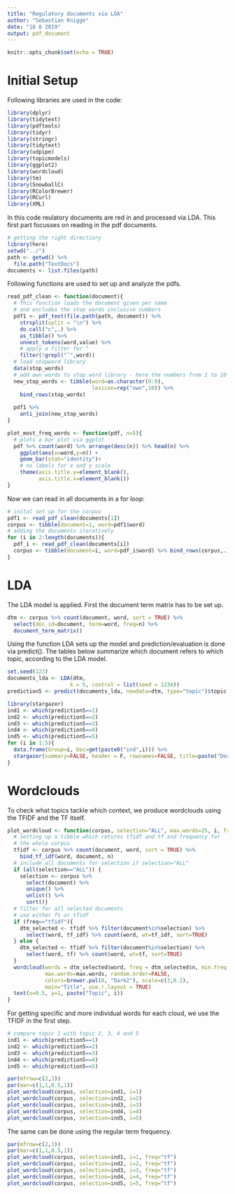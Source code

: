 ```yaml
---
title: "Regulatory documents via LDA"
author: "Sebastian Knigge"
date: "18 8 2019"
output: pdf_document
---
```


```r
knitr::opts_chunk$set(echo = TRUE)
```

# Initial Setup

Following libraries are used in the code:

```r
library(dplyr)
library(tidytext)
library(pdftools)
library(tidyr)
library(stringr)
library(tidytext)
library(udpipe)
library(topicmodels)
library(ggplot2)
library(wordcloud)
library(tm)
library(SnowballC)
library(RColorBrewer)
library(RCurl)
library(XML)
```

In this code reulatory documents are red in and processed via LDA. This first part focusses on reading in the pdf documents.

```r
# getting the right directiory
library(here)
setwd("../")
path <- getwd() %>% 
  file.path("TextDocs")
documents <- list.files(path)
```

Following functions are used to set up and analyze the pdfs.

```r
read_pdf_clean <- function(document){
  # This function loads the document given per name
  # and excludes the stop words inclusive numbers
  pdf1 <- pdf_text(file.path(path, document)) %>% 
    strsplit(split = "\n") %>% 
    do.call("c",.) %>% 
    as_tibble() %>%
    unnest_tokens(word,value) %>%
    # apply a filter for ^
    filter(!grepl("ˆ",word))
  # load stopword library
  data(stop_words)
  # add own words to stop word library - here the numbers from 1 to 10
  new_stop_words <- tibble(word=as.character(0:9),
                           lexicon=rep("own",10)) %>%
    bind_rows(stop_words)
  
  pdf1 %>% 
    anti_join(new_stop_words)
}

plot_most_freq_words <- function(pdf, n=5){
  # plots a bar plot via ggplot
  pdf %>% count(word) %>% arrange(desc(n)) %>% head(n) %>% 
    ggplot(aes(x=word,y=n)) + 
    geom_bar(stat="identity")+
    # no labels for x and y scale
    theme(axis.title.y=element_blank(),
          axis.title.x=element_blank())
}
```

Now we can read in all documents in a for loop:

```r
# inital set up for the corpus
pdf1 <- read_pdf_clean(documents[1])
corpus <- tibble(document=1, word=pdf1$word)
# adding the documents iteratively
for (i in 2:length(documents)){
  pdf_i <- read_pdf_clean(documents[i])
  corpus <- tibble(document=i, word=pdf_i$word) %>% bind_rows(corpus,.)
}
```

# LDA

The LDA model is applied. First the document term matrix has to be set up.

```r
dtm <- corpus %>% count(document, word, sort = TRUE) %>%
  select(doc_id=document, term=word, freq=n) %>%
  document_term_matrix()
```

Using the function LDA sets up the model and prediction/evaluation is done via predict(). The tables below summarize which document refers to which topic, according to the LDA model.

```r
set.seed(123)
documents_lda <- LDA(dtm, 
                    k = 5, control = list(seed = 1234))
prediction5 <- predict(documents_lda, newdata=dtm, type="topic")$topic
```

```r
library(stargazer)
ind1 <- which(prediction5==1)
ind2 <- which(prediction5==2)
ind3 <- which(prediction5==3)
ind4 <- which(prediction5==4)
ind5 <- which(prediction5==5)
for (i in 1:5){
  data.frame(Group=i, Doc=get(paste0("ind",i))) %>%
  stargazer(summary=FALSE, header = F, rownames=FALSE, title=paste("Documents for Topic", i))
}

```


# Wordclouds

To check what topics tackle which context, we produce wordclouds using the TFIDF and the TF itself.

```r
plot_wordcloud <- function(corpus, selection="ALL", max.words=25, i, freq="tfidf"){
  # setting up a tibble which returns tfidf and tf and frequency for 
  # the whole corpus
  tfidf <- corpus %>% count(document, word, sort = TRUE) %>% 
    bind_tf_idf(word, document, n)
  # include all documents for selection if selection="ALL"
  if (all(selection=="ALL")) {
    selection <- corpus %>% 
      select(document) %>% 
      unique() %>% 
      unlist() %>% 
      sort()}
  # filter for all selected documents
  # use either ft or tfidf
  if (freq=="tfidf"){
    dtm_selected <- tfidf %>% filter(document%in%selection) %>% 
      select(word, tf_idf) %>% count(word, wt=tf_idf, sort=TRUE)
  } else {
    dtm_selected <- tfidf %>% filter(document%in%selection) %>% 
      select(word, tf) %>% count(word, wt=tf, sort=TRUE)
  }
  wordcloud(words = dtm_selected$word, freq = dtm_selected$n, min.freq = 1,
            max.words=max.words, random.order=FALSE, 
            colors=brewer.pal(8, "Dark2"), scale=c(3,0.2), 
            main="Title", use.r.layout = TRUE)
  text(x=0.5, y=1, paste("Topic", i))
}
```

For getting specific and more individual words for each cloud, we use the TFIDF in the first step.

```r
# compare topic 1 with topic 2, 3, 4 and 5
ind1 <- which(prediction5==1)
ind2 <- which(prediction5==2)
ind3 <- which(prediction5==3)
ind4 <- which(prediction5==4)
ind5 <- which(prediction5==5)

par(mfrow=c(2,3))
par(mar=c(1,1,0.5,1))
plot_wordcloud(corpus, selection=ind1, i=1)
plot_wordcloud(corpus, selection=ind2, i=2)
plot_wordcloud(corpus, selection=ind3, i=3)
plot_wordcloud(corpus, selection=ind4, i=4)
plot_wordcloud(corpus, selection=ind5, i=5)           
```

The same can be done using the regular term frequency.

```r
par(mfrow=c(2,3))
par(mar=c(1,1,0.5,1))
plot_wordcloud(corpus, selection=ind1, i=1, freq="tf")
plot_wordcloud(corpus, selection=ind2, i=2, freq="tf")
plot_wordcloud(corpus, selection=ind3, i=3, freq="tf")
plot_wordcloud(corpus, selection=ind4, i=4, freq="tf")
plot_wordcloud(corpus, selection=ind5, i=5, freq="tf")          
```







